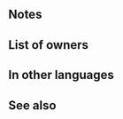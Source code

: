 {{Weapon Infobox
|tagid=SID_旧年を閉ざす爪牙
|intID=3403
|exclusive=1
|weaponType=Beast
|canUseMove=Flying
|cost=400
|might=14
|range=1
|cooldown=-1
|effect=Accelerates Special trigger (cooldown count-1). If unit initiates combat or is not adjacent to an ally, grants Atk/Spd+6 to unit, neutralizes effects that prevent unit's follow-up attacks, deals damage = X% of unit's Spd (X = the number of foes within 3 spaces of target, including target, × 10) during combat (Excluding area-of-effect Specials; max 30%.), and reduces damage from attacks during combat and from area-of-effect Specials (excluding Røkkr area-of-effect Specials) by percentage = the number of foes within 3 spaces of target, including target, × 20 (max 60%). At start of turn, if unit is adjacent to only beast or dragon allies or if unit is not adjacent to any ally, unit transforms (otherwise, unit reverts). If unit transforms, unit can move 1 extra space. (That turn only. Does not stack.) If unit transforms, grants Atk+2.
|statModifiers=0,14,0,0,0
|required=Adult (Flier)
|properties=
}}
==Notes==
{{IfUnitInitiates}}
{{Temporary buffs}}
{{Follow-up effect neutralization|preventOnly=1}}
{{DamageBoost}}
{{DamagePercentageReduction}}
{{AoEDamageReduction}}
{{Beast (Flier)}}

==List of owners==
{{Skill Hero List}}
==In other languages==
{{OtherLanguages
|japanese=旧年を閉ざす爪牙
|german=Pfote d. Finalität
|spanishEU=Colmillo decisivo
|spanishLA=Colmillo decisivo
|french=Dents de clôture
|italian=Zanna del finale
|chineseTW=關閉舊年的爪牙
|portuguese=Presa decisiva
}}
==See also==
{{See also skills|cond=Description LIKE '%if unit initiates combat or is not adjacent to an ally%prevent unit_s follow-up%' OR Description LIKE '%deals damage = X% of unit_s Spd%' OR Description LIKE '%reduces damage%=%number of foes within _ spaces of%'}}
{{Weapons Navbox}}